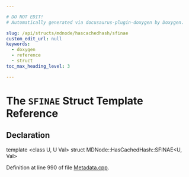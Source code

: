 ```yaml
---

# DO NOT EDIT!
# Automatically generated via docusaurus-plugin-doxygen by Doxygen.

slug: /api/structs/mdnode/hascachedhash/sfinae
custom_edit_url: null
keywords:
  - doxygen
  - reference
  - struct
toc_max_heading_level: 3

---
```





# The `SFINAE` Struct Template Reference

<DoxygenPage pluginConfig={pluginConfig}>



## Declaration

<CodeBlock>template &lt;class U, U Val&gt;
struct MDNode::HasCachedHash::SFINAE&lt;U, Val&gt;</CodeBlock>


Definition at line 990 of file <a href="/docs/api/files/lib/lib/ir/metadata-cpp">Metadata.cpp</a>.

</DoxygenPage>
